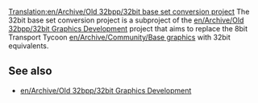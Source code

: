 [[Translation:en/Archive/Old 32bpp/32bit base set conversion project]]
The 32bit base set conversion project is a subproject of the [[en/Archive/Old 32bpp/32bit Graphics Development]] project that aims to replace the 8bit Transport Tycoon [[en/Archive/Community/Base graphics]] with 32bit equivalents.

==See also==

* [[en/Archive/Old 32bpp/32bit Graphics Development]]

<!-- This is a stub article that I will expand in the future. -Jupix -->
